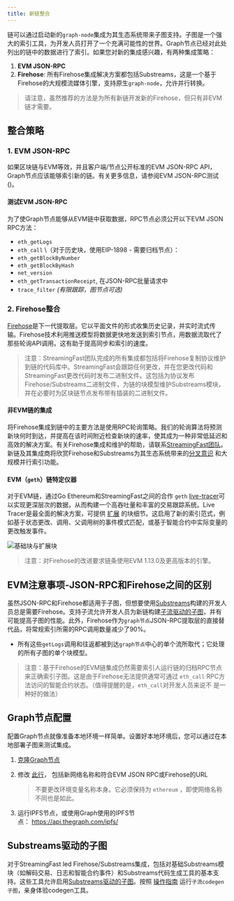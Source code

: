 ```yaml
---
title: 新链整合
---
```


链可以通过启动新的`graph-node`集成为其生态系统带来子图支持。子图是一个强大的索引工具，为开发人员打开了一个充满可能性的世界。Graph节点已经对此处列出的链中的数据进行了索引。如果您对新的集成感兴趣，有两种集成策略：

1. **EVM JSON-RPC**
2. **Firehose**: 所有Firehose集成解决方案都包括Substreams，这是一个基于Firehose的大规模流媒体引擎，支持原生`graph-node`，允许并行转换。

> 请注意，虽然推荐的方法是为所有新链开发新的Firehose，但只有非EVM链才需要。

## 整合策略

### 1. EVM JSON-RPC

如果区块链与EVM等效，并且客户端/节点公开标准的EVM JSON-RPC API，Graph节点应该能够索引新的链。有关更多信息，请参阅EVM JSON-RPC测试()。

#### 测试EVM JSON-RPC

为了使Graph节点能够从EVM链中获取数据，RPC节点必须公开以下EVM JSON RPC方法：

- `eth_getLogs`
- `eth_call` \（对于历史块，使用EIP-1898 - 需要归档节点）：
- `eth_getBlockByNumber`
- `eth_getBlockByHash`
- `net_version`
- `eth_getTransactionReceipt`, 在JSON-RPC批量请求中
- `trace_filter` _(有限跟踪，图节点可选)_

### 2. Firehose整合

[Firehose](https://firehose.streamingfast.io/firehose-setup/overview)是下一代提取层。它以平面文件的形式收集历史记录，并实时流式传输。Firehose技术利用推送模型将数据更快地发送到索引节点，用数据流取代了那些轮询API调用。这有助于提高同步和索引的速度。

> 注意：StreamingFast团队完成的所有集成都包括将Firehose复制协议维护到链的代码库中。StreamingFast会跟踪任何更改，并在您更改代码和StreamingFast更改代码时发布二进制文件。这包括为协议发布Firehose/Substreams二进制文件，为链的块模型维护Substreams模块，并在必要时为区块链节点发布带有插装的二进制文件。

#### 非EVM链的集成

将Firehose集成到链中的主要方法是使用RPC轮询策略。我们的轮询算法将预测新块何时到达，并提高在该时间附近检查新块的速率，使其成为一种非常低延迟和高效的解决方案。有关Firehose集成和维护的帮助，请联系[StreamingFast团队](https://www.streamingfast.io/firehose-integration-program)。新链及其集成商将欣赏Firehose和Substreams为其生态系统带来的[分叉意识](https://substreams.streamingfast.io/documentation/consume/reliability-guarantees) 和大规模并行索引功能。

#### EVM（`geth`）链特定仪器

对于EVM链，通过Go Ethereum和StreamingFast之间的合作 `geth` [live-tracer](https://github.com/ethereum/go-ethereum/releases/tag/v1.14.0)可以实现更深层次的数据，从而构建一个高吞吐量和丰富的交易跟踪系统。Live Tracer是最全面的解决方案，可提供 [扩展](https://streamingfastio.medium.com/new-block-model-to-accelerate-chain-integration-9f65126e5425) 的块细节。这启用了新的索引范式，例如基于状态更改、调用、父调用树的事件模式匹配，或基于智能合约中实际变量的更改触发事件。

![基础块与扩展块](/img/extended-vs-base-substreams-blocks.png)

> 注意：对Firehose的改进要求链条使用EVM 1.13.0及更高版本的引擎。

## EVM注意事项-JSON-RPC和Firehose之间的区别

虽然JSON-RPC和Firehose都适用于子图，但想要使用[Substreams](https://substreams.streamingfast.io)构建的开发人员总是需要Firehose。支持子流允许开发人员为新链构建[子流驱动的子图](/subgraphs/cookbook/substreams-powered-subgraphs/)，并有可能提高子图的性能。此外，Firehose作为`graph节点`JSON-RPC提取层的直接替代品，将常规索引所需的RPC调用数量减少了90%。

- 所有这些`getLogs`调用和往返都被到达`graph节点`中心的单个流所取代；它处理的所有子图的单个块模型。

> 注意：基于Firehose的EVM链集成仍然需要索引人运行链的归档RPC节点来正确索引子图。这是由于Firehose无法提供通常可通过 `eth_call` RPC方法访问的智能合约状态。（值得提醒的是，`eth_call`对开发人员来说不 是一种好的做法）

## Graph节点配置

配置Graph节点就像准备本地环境一样简单。设置好本地环境后，您可以通过在本地部署子图来测试集成。

1. [克隆Graph节点](https://github.com/graphprotocol/graph-node)

2. 修改 [此行](https://github.com/graphprotocol/graph-node/blob/master/docker/docker-compose.yml#L22)， 包括新网络名称和符合EVM JSON RPC或Firehose的URL

   > 不要更改环境变量名称本身。它必须保持为 `ethereum` ，即使网络名称不同也是如此。  

3. 运行IPFS节点，或使用Graph使用的IPFS节点： https://api.thegraph.com/ipfs/

## Substreams驱动的子图

对于StreamingFast led Firehose/Substreams集成，包括对基础Substreams模块（如解码交易、日志和智能合约事件）和Substreams代码生成工具的基本支持。这些工具允许启用[Substreams驱动的子图](/substreams/sps/introduction/)。按照 [操作指南](https://substreams.streamingfast.io/documentation/how-to-guides/intro-your-first-application) 运行`子流codegen子图`，亲身体验codegen工具。

